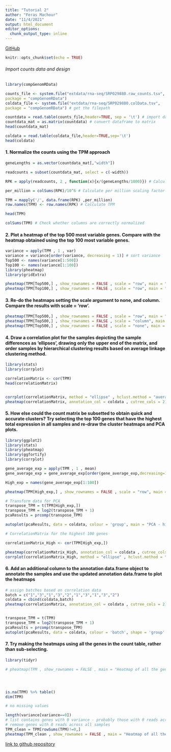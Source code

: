 ```yaml
---
title: "Tutorial 2"
author: "Feras Machour"
date: "11/4/2021"
output: html_document
editor_options: 
  chunk_output_type: inline
---
```

[GitHub](https://github.com/ferasmachour/Genomic_Data_Science_Course.git)
```r
knitr::opts_chunk$set(echo = TRUE)
```

###### Import counts data and design

```r
library(compGenomRData)

counts_file <- system.file("extdata/rna-seq/SRP029880.raw_counts.tsv",
package = "compGenomRData") 
coldata_file <- system.file("extdata/rna-seq/SRP029880.colData.tsv",
package = "compGenomRData") # get the filepath

countdata = read.table(counts_file,header=TRUE, sep = '\t') # import data into R
countdata_mat = as.matrix(countdata) # convert dataframe to matrix
head(countdata_mat)

coldata = read.table(coldata_file,header=TRUE,sep='\t')
head(coldata)

```

#### 1. Normalize the counts using the TPM approach

```r
geneLengths = as.vector(countdata_mat[,"width"])

readcounts = subset(countdata_mat, select = c(-width))

RPK = apply(readcounts, 2 , function(x){x/(geneLengths/1000)}) # Calculate RPK

per_million = colSums(RPK)/10^6 # Calculate per million scaling factor

TPM = mapply('/', data.frame(RPK) ,per_million) 
row.names(TPM) <- row.names(RPK) # Calculate TPM

head(TPM)

colSums(TPM) # Check whether columns are correctly normalized


```

#### 2. Plot a heatmap of the top 500 most variable genes. Compare with the heatmap obtained using the top 100 most variable genes. 

```r

variance = apply(TPM , 1 , var)
variance = variance[order(variance, decreasing = 1)] # sort variance
Top500 <- names(variance[1:500])
Top100 <- names(variance[1:100])
library(pheatmap)
library(gridExtra)

pheatmap(TPM[Top500,] , show_rownames = FALSE , scale = "row", main = "Top 500" , annotation_col = coldata)
pheatmap(TPM[Top100,] , show_rownames = FALSE , scale = "row", main = "Top 100" , annotation_col = coldata)

```

#### 3. Re-do the heatmaps setting the scale argument to none, and column. Compare the results with scale = 'row'.

```r

pheatmap(TPM[Top500,] , show_rownames = FALSE , scale = "row", main = "Top 500 - scale by rows" , annotation_col = coldata["group"])
pheatmap(TPM[Top500,] , show_rownames = FALSE , scale = "column", main = "Top 500 - scale by columns" , annotation_col = coldata["group"])
pheatmap(TPM[Top500,] , show_rownames = FALSE , scale = "none", main = "Top 500 - no scaling" , annotation_col = coldata["group"])

```

#### 4. Draw a correlation plot for the samples depicting the sample differences as ‘ellipses’, drawing only the upper end of the matrix, and order samples by hierarchical clustering results based on average linkage clustering method.

```r

library(stats)
library(corrplot)

correlationMatrix <- cor(TPM)
head(correlationMatrix)


corrplot(correlationMatrix, method = "ellipse" , hclust.method = "average" , order = "hclust", addrect = 2, addCoef.col = 'green', number.cex = 0.8,tl.cex = 0.5, tl.col = "black", type = "upper")
pheatmap(correlationMatrix, annotation_col = coldata , cutree_cols = 2)


```

#### 5. How else could the count matrix be subsetted to obtain quick and accurate clusters? Try selecting the top 100 genes that have the highest total expression in all samples and re-draw the cluster heatmaps and PCA plots.

```r
library(ggplot2)
library(stats)
library(pheatmap)
library(ggfortify)
library(corrplot)

gene_average_exp = apply(TPM , 1 , mean)
gene_average_exp = gene_average_exp[order(gene_average_exp,decreasing=1)]

High_exp = names(gene_average_exp[1:100])

pheatmap(TPM[High_exp,] , show_rownames = FALSE , scale = "row", main = "100 highest expression genes" , annotation_col = coldata["group"])

# Transform data for PCA
transpose_TPM = t(TPM[High_exp,])
transpose_TPM = log2(transpose_TPM + 1) 
pcaResults = prcomp(transpose_TPM)

autoplot(pcaResults, data = coldata, colour = 'group', main = "PCA - highest expression genes")

# CorrelationMatrix for the highest 100 genes

correlationMatrix_High <- cor(TPM[High_exp,])

pheatmap(correlationMatrix_High, annotation_col = coldata , cutree_cols = 2)
corrplot(correlationMatrix_High, method = "ellipse" , hclust.method = "average" , order = "hclust", addrect = 2, addCoef.col = 'green', number.cex = 0.8,tl.cex = 0.5, tl.col = "black", type = "upper", add = FALSE)

```

#### 6. Add an additional column to the annotation data.frame object to annotate the samples and use the updated annotation data.frame to plot the heatmaps

```r
# assign batches based on correlation data
batch = c("1","3","1","3","2","1","3","1","3","2")
coldata = cbind(coldata,batch)
pheatmap(correlationMatrix, annotation_col = coldata , cutree_cols = 2)


transpose_TPM = t(TPM)
transpose_TPM = log2(transpose_TPM + 1) 
pcaResults = prcomp(transpose_TPM)
autoplot(pcaResults, data = coldata, colour = 'batch', shape = 'group' , main = "PCA")


```

#### 7. Try making the heatmaps using all the genes in the count table, rather than sub-selecting.
```r
library(tidyr)

# pheatmap(TPM , show_rownames = FALSE , main = "Heatmap of all the genes" , annotation_col = coldata , scale = "row") # doesn't work




is.na(TPM) %>% table() 
dim(TPM)

# no missing values

length(variance[variance==0])
# list contains genes with 0 variance - probably those with 0 reads across all samples
# remove genes with 0 reads across all samples
TPM_clean = TPM[rowSums(TPM)!=0,]
pheatmap(TPM_clean , show_rownames = FALSE , main = "Heatmap of all the genes" , annotation_col = coldata , scale = "row")
```

[link to github repository](https://github.com/ferasmachour/Genomic_Data_Science_Course.git)